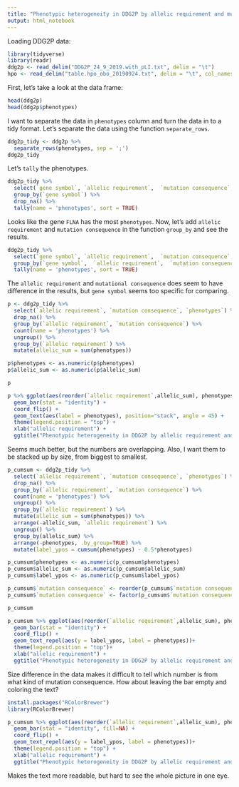 ```yaml
---
title: "Phenotypic heterogeneity in DDG2P by allelic requirement and mutational consequence"
output: html_notebook
---
```


Loading DDG2P data:
```r
library(tidyverse)
library(readr)
ddg2p <- read_delim("DDG2P_24_9_2019.with_pLI.txt", delim = "\t")
hpo <- read_delim("table.hpo_obo_20190924.txt", delim = "\t", col_names = T)
```

First, let's take a look at the data frame:
```r
head(ddg2p)
head(ddg2p$phenotypes)
```

I want to separate the data in `phenotypes` column and turn the data in to a tidy format. Let's separate the data using the function `separate_rows`.
```r
ddg2p_tidy <- ddg2p %>% 
  separate_rows(phenotypes, sep = ';')
ddg2p_tidy
```

Let's `tally` the phenotypes.
```r
ddg2p_tidy %>%
  select(`gene symbol`, `allelic requirement`,  `mutation consequence`, `phenotypes`) %>%
  group_by(`gene symbol`) %>%
  drop_na() %>%
  tally(name = 'phenotypes', sort = TRUE) 
```

Looks like the gene `FLNA` has the most `phenotypes`. Now, let's add `allelic requirement` and `mutation consequence` in the function `group_by` and see the results.
```r
ddg2p_tidy %>%
  select(`gene symbol`, `allelic requirement`,  `mutation consequence`, `phenotypes`) %>%
  group_by(`gene symbol`,  `allelic requirement`,  `mutation consequence`) %>%
  tally(name = 'phenotypes', sort = TRUE)
```

The `allelic requirement` and `mutational consequence` does seem to have difference in the results, but `gene symbol` seems too specific for comparing.
```r
p <- ddg2p_tidy %>%
  select(`allelic requirement`, `mutation consequence`, `phenotypes`) %>%
  drop_na() %>%
  group_by(`allelic requirement`, `mutation consequence`) %>%
  count(name = 'phenotypes') %>%
  ungroup() %>%
  group_by(`allelic requirement`) %>%
  mutate(allelic_sum = sum(phenotypes))

p$phenotypes <- as.numeric(p$phenotypes)
p$allelic_sum <- as.numeric(p$allelic_sum)

p
```

```r
p %>% ggplot(aes(reorder(`allelic requirement`,allelic_sum), phenotypes, fill = `mutation consequence`)) +
  geom_bar(stat = "identity") +
  coord_flip() +
  geom_text(aes(label = phenotypes), position="stack", angle = 45) +
  theme(legend.position = "top") +
  xlab("allelic requirement") +
  ggtitle("Phenotypic heterogeneity in DDG2P by allelic requirement and mutational consequence")
```

Seems much better, but the numbers are overlapping. Also, I want them to be stacked up by size, from biggest to smallest. 

```r
p_cumsum <- ddg2p_tidy %>%
  select(`allelic requirement`, `mutation consequence`, `phenotypes`) %>%
  drop_na() %>%
  group_by(`allelic requirement`, `mutation consequence`) %>%
  count(name = 'phenotypes') %>%
  ungroup() %>%
  group_by(`allelic requirement`) %>%
  mutate(allelic_sum = sum(phenotypes)) %>%
  arrange(-allelic_sum, `allelic requirement`) %>%
  ungroup() %>%
  group_by(allelic_sum) %>%
  arrange(-phenotypes, .by_group=TRUE) %>%
  mutate(label_ypos = cumsum(phenotypes) - 0.5*phenotypes)

p_cumsum$phenotypes <- as.numeric(p_cumsum$phenotypes)
p_cumsum$allelic_sum <- as.numeric(p_cumsum$allelic_sum)
p_cumsum$label_ypos <- as.numeric(p_cumsum$label_ypos)

p_cumsum$`mutation consequence` <- reorder(p_cumsum$`mutation consequence`, p_cumsum$phenotypes)
p_cumsum$`mutation consequence` <- factor(p_cumsum$`mutation consequence`, levels=levels(p_cumsum$`mutation consequence`))

p_cumsum
```

```r
p_cumsum %>% ggplot(aes(reorder(`allelic requirement`,allelic_sum), phenotypes, fill = `mutation consequence`)) +
  geom_bar(stat = "identity") +
  coord_flip() +
  geom_text_repel(aes(y = label_ypos, label = phenotypes))+
  theme(legend.position = "top")+
  xlab("allelic requirement") +
  ggtitle("Phenotypic heterogeneity in DDG2P by allelic requirement and mutational consequence")
```

Size difference in the data makes it difficult to tell which number is from what kind of mutation consequence. How about leaving the bar empty and coloring the text?
```r
install.packages("RColorBrewer")
library(RColorBrewer)
```


```r
p_cumsum %>% ggplot(aes(reorder(`allelic requirement`,allelic_sum), phenotypes, col = `mutation consequence`)) +
  geom_bar(stat = "identity", fill=NA) +
  coord_flip() +
  geom_text_repel(aes(y = label_ypos, label = phenotypes))+
  theme(legend.position = "top") +
  xlab("allelic requirement") +
  ggtitle("Phenotypic heterogeneity in DDG2P by allelic requirement and mutational consequence")
```

Makes the text more readable, but hard to see the whole picture in one eye.











